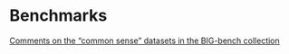 # Benchmarks

[Comments on the "common sense" datasets in the BIG-bench collection](https://cs.nyu.edu/~davise/Benchmarks/BigBenchDiscussion.html)
